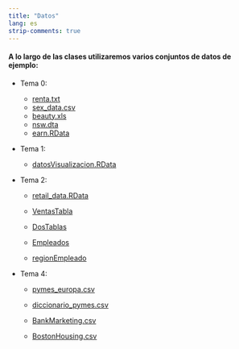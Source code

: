 ```yaml
---
title: "Datos"
lang: es
strip-comments: true
---
```


####  A lo largo de las clases utilizaremos varios conjuntos de datos de ejemplo:


* Tema 0:
  + [renta.txt](https://raw.githubusercontent.com/albarran/00datos/main/renta.txt)
  + [sex_data.csv](https://raw.githubusercontent.com/albarran/00datos/main/sex_data.csv)
  + [beauty.xls](https://raw.githubusercontent.com/albarran/00datos/main/beauty.xls)
  + [nsw.dta](https://raw.githubusercontent.com/albarran/00datos/main/nsw.dta)
  + [earn.RData](https://raw.githubusercontent.com/albarran/00datos/main/earn.RData)


* Tema 1:

	+ [datosVisualizacion.RData](https://raw.githubusercontent.com/albarran/00datos/main/datosVisualizacion.RData)


* Tema 2:

  + [retail_data.RData](https://raw.githubusercontent.com/albarran/00datos/main/retail_data.RData)

  + [VentasTabla](https://raw.githubusercontent.com/albarran/00datos/main/VentasTabla.xlsx)
  + [DosTablas](https://raw.githubusercontent.com/albarran/00datos/main/DosTablas.xlsx)

  + [Empleados](https://raw.githubusercontent.com/albarran/00datos/main/empleados.csv.zip)
  + [regionEmpleado](https://raw.githubusercontent.com/albarran/00datos/main/regionEmpleado.xlsx) 

* Tema 4:

  + [pymes_europa.csv](https://raw.githubusercontent.com/albarran/00datos/main/pymes_europa.csv)
  + [diccionario_pymes.csv](https://raw.githubusercontent.com/albarran/00datos/main/diccionario_pymes.csv)

  + [BankMarketing.csv](https://raw.githubusercontent.com/albarran/00datos/main/BankMarketing.csv)
  + [BostonHousing.csv](https://raw.githubusercontent.com/albarran/00datos/main/BostonHousing.csv)


<!--
* Tema 6:

  + [descuento.csv](https://raw.githubusercontent.com/albarran/00datos/main/descuento.csv)

  + [census.csv](https://raw.githubusercontent.com/albarran/00datos/main/census.csv)

  + [health_insurance.csv](https://raw.githubusercontent.com/albarran/00datos/main/health_insurance.csv)

<!--
* Tema 14:

  + [clientes.csv](https://raw.githubusercontent.com/albarran/00datos/main/clientes.csv)


<!--
-->


<br>

